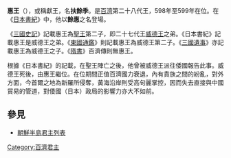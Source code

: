 {{Infobox Korean name
|hangul=혜왕 or 헌왕
|hanja=惠王 or 獻王
|rr=Hye-wang or Heon-wang
|mr=Hye-wang or Hŏn-wang
|hangulb=계
|hanjab=季
|rrb=Gye
|mrb=Kye
}}
'''惠王'''（{{bd|？||599年||}}），或稱獻王，名'''扶餘季'''。是[[百濟|百濟]]第二十八代王，598年至599年在位。在《[[日本書紀|日本書紀]]》中，他以'''餘惠'''之名登場。

《[[三國史記|三國史記]]》記載惠王為[[百濟聖王|聖王]]第二子，即二十七代王[[威德王_(百濟)|威德王]]之弟。《日本書紀》記載惠王是威德王之弟。《[[東國通鑑|東國通鑑]]》則記載惠王為威德王第二子。《[[三國遺事|三國遺事]]》亦記載惠王為威德王之子。《[[隋書|隋書]]》百濟傳則無惠王。

根據《日本書紀》的記載，在聖王陣亡之後，他曾被威德王派往倭國報告此事。威德王死後，由惠王繼位。在位期間正值百濟國力衰退，內有貴族之間的紛亂，對外方面，今首爾之地為新羅所侵奪，黃海沿岸則受高句麗掌控，因而失去直接與中國貿易的管道，對倭國（日本）政局的影響力亦大不如前。

==參見==
* [[朝鮮半島君主列表|朝鮮半島君主列表]]

{{start box}}
{{s-before|[[百濟威德王|百濟威德王]]}}
{{s-title|[[百濟|百濟]]國王|598年—599年}}
{{s-after|[[百濟法王|百濟法王]]}}
{{end box}}
{{百济君主}}

[[Category:百濟君主|Category:百濟君主]]